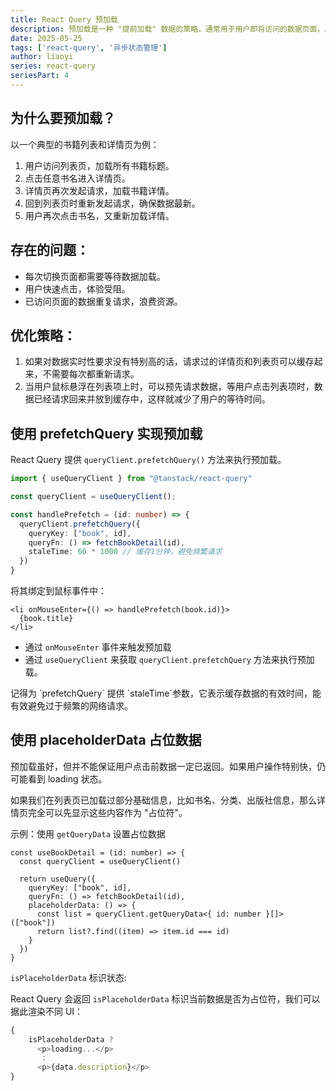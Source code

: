 ```yaml
---
title: React Query 预加载
description: 预加载是一种 "提前加载" 数据的策略，通常用于用户即将访问的数据页面，以减少等待时间、提升交互体验。
date: 2025-05-25
tags: ['react-query', '异步状态管理']
author: liaoyi
series: react-query
seriesPart: 4
---
```



## 为什么要预加载？

以一个典型的书籍列表和详情页为例：

1. 用户访问列表页，加载所有书籍标题。
2. 点击任意书名进入详情页。
3. 详情页再次发起请求，加载书籍详情。
4. 回到列表页时重新发起请求，确保数据最新。
5. 用户再次点击书名，又重新加载详情。

## 存在的问题：

- 每次切换页面都需要等待数据加载。
- 用户快速点击，体验受阻。
- 已访问页面的数据重复请求，浪费资源。


## 优化策略：

1. 如果对数据实时性要求没有特别高的话，请求过的详情页和列表页可以缓存起来，不需要每次都重新请求。
2. 当用户鼠标悬浮在列表项上时，可以预先请求数据，等用户点击列表项时，数据已经请求回来并放到缓存中，这样就减少了用户的等待时间。


## 使用 prefetchQuery 实现预加载

React Query 提供 `queryClient.prefetchQuery()` 方法来执行预加载。

```ts
import { useQueryClient } from "@tanstack/react-query"

const queryClient = useQueryClient();

const handlePrefetch = (id: number) => {
  queryClient.prefetchQuery({
    queryKey: ["book", id],
    queryFn: () => fetchBookDetail(id),
    staleTime: 60 * 1000 // 缓存1分钟，避免频繁请求
  })
}
```

将其绑定到鼠标事件中：

```tsx
<li onMouseEnter={() => handlePrefetch(book.id)}>
  {book.title}
</li>
```

- 通过 `onMouseEnter` 事件来触发预加载
- 通过 `useQueryClient` 来获取 `queryClient.prefetchQuery` 方法来执行预加载。

<Callout type='warn' title="注意" >
记得为 `prefetchQuery` 提供 `staleTime`参数，它表示缓存数据的有效时间，能有效避免过于频繁的网络请求。
</Callout>


## 使用 placeholderData 占位数据

预加载虽好，但并不能保证用户点击前数据一定已返回。如果用户操作特别快，仍可能看到 loading 状态。

如果我们在列表页已加载过部分基础信息，比如书名、分类、出版社信息，那么详情页完全可以先显示这些内容作为 "占位符"。


示例：使用 `getQueryData` 设置占位数据

```tsx
const useBookDetail = (id: number) => {
  const queryClient = useQueryClient()

  return useQuery({
    queryKey: ["book", id],
    queryFn: () => fetchBookDetail(id),
    placeholderData: () => {
      const list = queryClient.getQueryData<{ id: number }[]>(["book"])
      return list?.find((item) => item.id === id)
    }
  })
}
```

`isPlaceholderData` 标识状态:

React Query 会返回 `isPlaceholderData` 标识当前数据是否为占位符，我们可以据此渲染不同 UI：

```ts
{
    isPlaceholderData ?
      <p>loading...</p>
       :
      <p>{data.description}</p>
}
```
